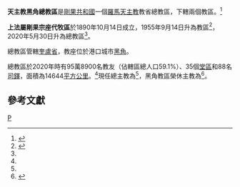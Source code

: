 {{Multiple issues|
{{Primarysources|time=2020-05-30T20:37:03+00:00}}
{{Refimprove|time=2020-05-30T20:37:03+00:00}}
}}
{{Infobox Roman Catholic diocese
|Roman Catholic Diocese of = 天主教黑角總教區
|Latin name of diocese = 
|border = catholic
|image = [[File:NotreDamePointeNoire.jpg|250px]]
|caption = 聖母主教座堂
|location =[[剛果共和國|剛果共和國]]
|territory =[[奎盧省_(剛果共和國)|奎盧省]]
|population = 95萬8900（2020年）
|area = {{convert|14644|km2|sqmi|lk=on|disp=x|（|，2020年）}}
|secular priests = 88位[[司鐸|司鐸]]（2020年）
|parishes = 35（2020年）
|rite = [[羅馬禮|羅馬禮]]
|patron = 
|province = 黑角
|established = 1890年
|cathedral = 聖母主教座堂
|co-cathedral =
|leadership = 總主教
|website =
|pope = {{incumbent pope}}
|metropolitan = {{link-fr|彌額爾·安傑洛·奧拉韋里-阿羅尼斯|Miguel Angel Olaverri Arroniz}}
|coadjutor archbishop =
|emeritus = {{link-fr|若望-高德·馬卡亞-洛昂貝|Jean-Claude Makaya Loembe}}（黑角教區榮休主教）
|map =[[File:Congo_-_Diocesi_di_Pointe-Noire.png|250px]]
|map_caption = 總教區管轄圖
}}

'''天主教黑角總教區'''是[[剛果共和國|剛果共和國]]一個[[羅馬天主教|羅馬天主教]]教省總教區，下轄兩個教區。<ref name="Vatican20200530">{{cite press release |title=Resignations and Appointments, 30.05.2020 |url=https://press.vatican.va/content/salastampa/en/bollettino/pubblico/2020/05/30/200530b.html |publisher=Holy See Press Office |accessdate=2020-05-30 |language=en |date=2020-05-30 |archivedate=2020-05-30 |archiveurl=https://web.archive.org/web/20200530165042/https://press.vatican.va/content/salastampa/en/bollettino/pubblico/2020/05/30/200530b.html |dead-url=no }}</ref>

'''上法屬剛果宗座代牧區'''於1890年10月14日成立，1955年9月14日升為教區<ref>{{cite book |title=ACTA APOSTOLICAE SEDIS |series=II |volume=XXIII |year=1956 |publisher=Typis Polyglottis Vaticanis |pages=113-119 |url=https://www.vatican.va/archive/aas/documents/AAS-48-1956-ocr.pdf |accessdate=2020-04-21 |archiveurl=https://web.archive.org/web/20200421185405/https://www.vatican.va/archive/aas/documents/AAS-48-1956-ocr.pdf |archivedate=2020-04-21 |language=la |dead-url=no }}</ref>，2020年5月30日升為總教區<ref name="Vatican20200530" />。

總教區管轄[[奎盧省_(剛果共和國)|奎盧省]]，教座位於港口城市[[黑角|黑角]]。

總教區於2020年時有95萬8900名教友（佔轄區總人口59.1%）、35個[[堂區|堂區]]和88名[[司鐸|司鐸]]，面積為14644[[平方公里|平方公里]]。<ref name="Vatican20200530" />現任總主教為{{link-fr|彌額爾·安傑洛·奧拉韋里-阿羅尼斯|Miguel Angel Olaverri Arroniz}}<ref name="Vatican20200530" />，黑角教區榮休主教為{{link-fr|若望-高德·馬卡亞-洛昂貝|Jean-Claude Makaya Loembe}}<ref>{{cite press release |title=RINUNCE E NOMINE, 31.03.2011 |url=https://press.vatican.va/content/salastampa/it/bollettino/pubblico/2011/03/31/0185/00459.html |publisher=Sala Stampa della Santa Sede |accessdate=2020-05-30 |archiveurl=https://web.archive.org/web/20200530200859/https://press.vatican.va/content/salastampa/it/bollettino/pubblico/2011/03/31/0185/00459.html |archivedate=2020-05-30 |language=it |date=2011-03-31 |dead-url=no }}</ref>。

==參考文獻==
{{reflist}}

{{剛果共和國天主教教區}}
[[Category:剛果共和國天主教教區|P]]